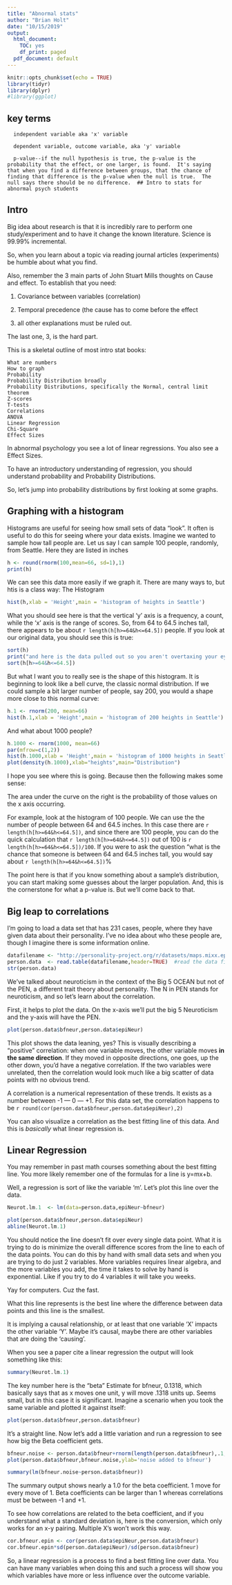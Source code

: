 ```yaml
---
title: "Abnormal stats"
author: "Brian Holt"
date: "10/15/2019"
output:
  html_document:
    TOC: yes
    df_print: paged
  pdf_document: default
---
```


```r
knitr::opts_chunk$set(echo = TRUE)
library(tidyr)
library(dplyr)
#library(ggplot)
```

## key terms

      independent variable aka 'x' variable
      
      dependent variable, outcome variable, aka 'y' variable
      
      p-value--if the null hypothesis is true, the p-value is the probability that the effect, or one larger, is found.  It's saying that when you find a difference between groups, that the chance of finding that difference is the p-value when the null is true.  The null says there should be no difference.  ## Intro to stats for abnormal psych students

## Intro

Big idea about research is that it is incredibly rare to perform one study/experiment and to have it change the known literature.  Science is 99.99% incremental.

So, when you learn about a topic via reading journal articles (experiments) be humble about what you find.

Also, remember the 3 main parts of John Stuart Mills thoughts on Cause and effect.  To establish that you need:

1. Covariance between variables (correlation)

2. Temporal precedence (the cause has to come before the effect

3. all other explanations must be ruled out.

The last one, 3, is the hard part.  


This is a skeletal outline of most intro stat books:

    What are numbers
    How to graph
    Probability
    Probability Distribution broadly
    Probability Distributions, specifically the Normal, central limit theorem
    Z-scores
    T-tests
    Correlations
    ANOVA
    Linear Regression
    Chi-Square
    Effect Sizes

In abnormal psychology you see a lot of linear regressions.  You also see a Effect Sizes.


To have an introductory understanding of regression, you should understand probability and Probability Distributions. 



So, let’s jump into probability distributions by first looking at some graphs.


## Graphing with a histogram


Histograms are useful for seeing how small sets of data "look".  It often is useful to do this for seeing where your data exists. Imagine we wanted to sample how tall people are.  Let us say I can sample 100 people, randomly, from Seattle.  Here they are listed in inches

```r
h <- round(rnorm(100,mean=66, sd=1),1)
print(h)
```

We can see this data more easily if we graph it.  There are many ways to, but htis is a class way: The Histogram

```r

hist(h,xlab = 'Height',main = 'histogram of heights in Seattle')

```

What you should see here is that the vertical 'y' axis is a frequency, a count, while the 'x' axis is the range of scores.  So, from 64 to 64.5 inches tall, there appears to be about `r length(h[h>=64&h<=64.5])` people.  If you look at our original data, you should see this is true:

```r
sort(h)
print("and here is the data pulled out so you aren't overtaxing your eyes")
sort(h[h>=64&h<=64.5])
```

But what I want you to really see is the shape of this histogram.  It is beginning to look like a bell curve, the classic normal distribution.  If we could sample a bit larger number of people, say 200, you would a shape more close to this normal curve:

```r
h.1 <- rnorm(200, mean=66)
hist(h.1,xlab = 'Height',main = 'histogram of 200 heights in Seattle')

```

And what about 1000 people? 

```r
h.1000 <- rnorm(1000, mean=66)
par(mfrow=c(1,2))
hist(h.1000,xlab = 'Height',main = 'histogram of 1000 heights in Seattle')
plot(density(h.1000),xlab="heights",main="Distribution")
```

I hope you see where this is going.  Because then the following makes some sense:

The area under the curve on the right is the probability of those values on the x axis occurring.

For example, look at the histogram of 100 people.  We can use the the number of people between 64 and 64.5 inches.  In this case there are `r length(h[h>=64&h<=64.5])`, and since there are 100 people, you can do the quick calculation that `r length(h[h>=64&h<=64.5])` out of 100 is `r length(h[h>=64&h<=64.5])/100`.  If you were to ask the question "what is the chance that someone is between 64 and 64.5 inches tall, you would say about `r length(h[h>=64&h<=64.5])`%

The point here is that if you know something about a sample's distribution, you can start making some guesses about the larger population.  And, this is the cornerstone for what a p-value is.  But we'll come back to that. 

## Big leap to correlations

I'm going to load a data set that has 231 cases, people, where they have given data about their personality.  I've no idea about who these people are, though I imagine there is some information online.  
```r
datafilename <- "http://personality-project.org/r/datasets/maps.mixx.epi.bfi.data"
person.data  <- read.table(datafilename,header=TRUE)  #read the data file
str(person.data)
```

We've talked about neuroticism in the context of the Big 5 OCEAN but not of the PEN, a different trait theory about personality.  The N in PEN stands for neuroticism, and so let's learn about the correlation.  

First, it helps to plot the data.  On the x-axis we'll put the big 5 Neuroticism and the y-axis will have the PEN.

```r
plot(person.data$bfneur,person.data$epiNeur)
```

This plot shows the data leaning, yes?  This is visually describing a "positive" correlation:  when one variable moves, the other variable moves **in the same direction**.  If they moved in opposite directions, one goes, up the other down, you'd have a negative correlation.  If the two variables were unrelated, then the correlation would look much like a big scatter of data points with no obvious trend.  

A correlation is a numerical representation of these trends.  It exists as a number between -1 --- 0 --- +1. For this data set, the correlation happens to be `r round(cor(person.data$bfneur,person.data$epiNeur),2)`

You can also visualize a correlation as the best fitting line of this data.  And this is *basically* what linear regression is.

## Linear Regression

You may remember in past math courses something about the best fitting line.  You more likely remember one of the formulas for a line is y=mx+b.

Well, a regression is sort of like the variable 'm'.  Let's plot this line over the data.


```r
Neurot.lm.1  <- lm(data=person.data,epiNeur~bfneur)

plot(person.data$bfneur,person.data$epiNeur)
abline(Neurot.lm.1)
```

You should notice the line doesn't fit over every single data point.  What it is trying to do is minimize the overall difference scores from the line to each of the data points.  You can do this by hand with small data sets and when you are trying to do just 2 variables. More variables requires linear algebra, and the more variables you add, the time it takes to solve by hand is exponential. Like if you try to do 4 variables it will take you weeks.  

Yay for computers.  Cuz the fast.  

What this line represents is the best line where the difference between data points and this line is the smallest.  

It is implying a causal relationship, or at least that one variable 'X' impacts the other variable 'Y'.  Maybe it's causal, maybe there are other variables that are doing the 'causing'.

When you see a paper cite a linear regression the output will look something like this:

```r
summary(Neurot.lm.1)
```

The key number here is the "beta" Estimate for bfneur, 0.1318, which basically says that as x moves one unit, y will move .1318 units up.  Seems small, but in this case it is significant.  Imagine a scenario when you took the same variable and plotted it against itself:

```r
plot(person.data$bfneur,person.data$bfneur)
```

It's a straight line.  Now let's add a little variation and run a regression to see how big the Beta coefficient gets.

```r
bfneur.noise <- person.data$bfneur+rnorm(length(person.data$bfneur),.1,3)
plot(person.data$bfneur,bfneur.noise,ylab='noise added to bfneur')

summary(lm(bfneur.noise~person.data$bfneur))
```
The summary output shows nearly a 1.0 for the beta coefficient. 1 move for every move of 1.  Beta coefficients can be larger than 1 whereas correlations must be between -1 and +1.  

To see how correlations are related to the beta coefficient, and if you understand what a standard deviation is, here is the conversion, which only works for an x-y pairing.  Multiple X's won't work this way. 
```r
cor.bfneur.epin <- cor(person.data$epiNeur,person.data$bfneur)
cor.bfneur.epin*sd(person.data$epiNeur)/sd(person.data$bfneur)
```


So, a linear regression is a process to find a best fitting line over data.  You can have many variables when doing this and such a process will show you which variables have more or less influence over the outcome variable.  